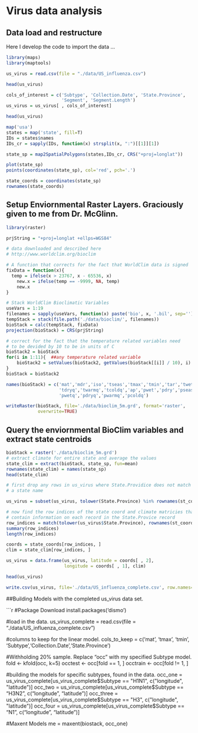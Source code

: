 # Virus data analysis

##  Data load and restructure

Here I develop the code to import the data ... 

```r
library(maps)
library(maptools)

us_virus = read.csv(file = "./data/US_influenza.csv")

head(us_virus)

cols_of_interest = c('Subtype', 'Collection.Date', 'State.Province',
                     'Segment', 'Segment.Length')
us_virus = us_virus[ , cols_of_interest]

head(us_virus)

map('usa')
states = map('state', fill=T)
IDs = states$names
IDs_cr = sapply(IDs, function(x) strsplit(x, ":")[[1]][1])

state_sp = map2SpatialPolygons(states,IDs_cr, CRS("+proj=longlat"))

plot(state_sp)
points(coordinates(state_sp), col='red', pch='.')

state_coords = coordinates(state_sp)
rownames(state_coords)
```

## Setup Enviornmental Raster Layers. Graciously given to me from  Dr. McGlinn.

```r
library(raster)

prjString = "+proj=longlat +ellps=WGS84"

# data downloaded and described here
# http://www.worldclim.org/bioclim

# A function that corrects for the fact that WorldClim data is signed
fixData = function(x){
  temp = ifelse(x > 23767, x - 65536, x)
	new.x = ifelse(temp == -9999, NA, temp)
	new.x
}

# Stack WorldClim Bioclimatic Variables
useVars = 1:19
filenames = sapply(useVars, function(x) paste('bio', x, '.bil', sep=''))
tempStack = stack(file.path('./data/bioclim/', filenames))
bioStack = calc(tempStack, fixData)
projection(bioStack) = CRS(prjString)

# correct for the fact that the temperature related variables need
# to be devided by 10 to be in units of C
bioStack2 = bioStack
for(i in 1:11){  ##any temperature related variable
	bioStack2 = setValues(bioStack2, getValues(bioStack[[i]] / 10), i)
}
bioStack = bioStack2

names(bioStack) = c('mat','mdr','iso','tseas','tmax','tmin','tar','twetq',
                    'tdryq','twarmq','tcoldq','ap','pwet','pdry','pseas',
                    'pwetq','pdryq','pwarmq','pcoldq')

writeRaster(bioStack, file='./data/bioclim_5m.grd', format='raster',
            overwrite=TRUE)
```

## Query the enviornmental BioClim variables and extract state centroids

```r
bioStack = raster('./data/bioclim_5m.grd')
# extract climate for entire state and average the values
state_clim = extract(bioStack, state_sp, fun=mean)
rownames(state_clim) = names(state_sp)
head(state_clim)

# first drop any rows in us_virus where State.Providice does not match
# a state name

us_virus = subset(us_virus, tolower(State.Province) %in% rownames(st_coords))

# now find the row indices of the state coord and climate matricies that 
# contain information on each record in the State.Provice record
row_indices = match(tolower(us_virus$State.Province), rownames(st_coords))
summary(row_indices)
length(row_indices)

coords = state_coords[row_indices, ]
clim = state_clim[row_indices, ]

us_virus = data.frame(us_virus, latitude = coords[ , 2],
                      longitude = coords[ , 1], clim)

head(us_virus)

write.csv(us_virus, file='./data/US_influenza_complete.csv', row.names=F)
```

##Building Models with the completed us_virus data set.

```r
#Package Download
install.packages('dismo')

#load in the data.
us_virus_complete = read.csv(file = "./data/US_influenza_complete.csv")

#columns to keep for the linear model.
cols_to_keep = c('mat', 'tmax', 'tmin', 'Subtype','Collection.Date','State.Province')

#Withholding 20% sample. Replace "occ" with my specified Subtype model.
fold <- kfold(occ, k=5)
occtest <- occ[fold == 1, ]
occtrain <- occ[fold != 1, ]

#building the models for specific subtypes, found in the data.
occ_one = us_virus_complete[us_virus_complete$Subtype == "H1N1", c("longitude", "latitude")]
occ_two = us_virus_complete[us_virus_complete$Subtype == "H3N2", c("longitude", "latitude")]
occ_three = us_virus_complete[us_virus_complete$Subtype == "H3", c("longitude", "latitude")]
occ_four = us_virus_complete[us_virus_complete$Subtype == "N1", c("longitude", "latitude")]

#Maxent Models
me = maxent(biostack, occ_one)
